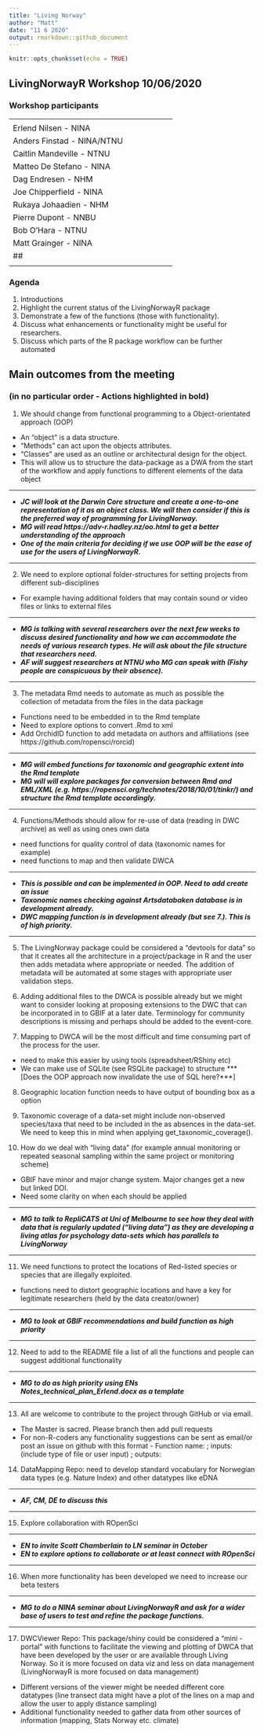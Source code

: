 ```yaml
---
title: "Living Norway"
author: "Matt"
date: "11 6 2020"
output: rmarkdown::github_document
---
```


```r
knitr::opts_chunk$set(echo = TRUE)
```
<style>
  .col2 {
    columns: 2 200px;         /* number of columns and width in pixels*/
    -webkit-columns: 2 200px; /* chrome, safari */
    -moz-columns: 2 200px;    /* firefox */
  }
  .col3 {
    columns: 3 100px;
    -webkit-columns: 3 100px;
    -moz-columns: 3 100px;
  }
</style>

## LivingNorwayR Workshop 10/06/2020

### Workshop participants

---------------------------------------------------
<div class="col2">


Erlend Nilsen - NINA

Anders Finstad - NINA/NTNU

Caitlin Mandeville - NTNU

Matteo De Stefano - NINA

Dag Endresen - NHM

Joe Chipperfield - NINA

Rukaya Johaadien - NHM

Pierre Dupont - NNBU

Bob O'Hara - NTNU

Matt Grainger - NINA

## 

<div class="col1">

----------------------------------------------------

### Agenda

1. Introductions
2. Highlight the current status of the LivingNorwayR package
3. Demonstrate a few of the functions (those with functionality). 
4. Discuss what enhancements or functionality might be useful for researchers.
5. Discuss which parts of the R package workflow can be further automated 

## Main outcomes from the meeting 
### (in no particular order - Actions highlighted in bold)

1. We should change from functional programming to a Object-orientated approach (OOP)
  - An "object" is a data structure. 
  - "Methods" can act upon the objects attributes.
  - "Classes" are used as an outline or architectural design for the object.
  - This will allow us to structure the data-package as a DWA from the start of the workflow and apply functions to different elements of the data object
  
****

* ***JC will look at the Darwin Core structure and create a one-to-one representation of it as an object class. We will then consider if this is the preferred way of programming for LivingNorway.***
* ***MG will read https://adv-r.hadley.nz/oo.html to get a better understanding of the approach***
* ***One of the main criteria for deciding if we use OOP will be the ease of use for the users of LivingNorwayR.***

****
2. We need to explore optional folder-structures for setting projects from different sub-disciplines 
  - For example having additional folders that may contain sound or video files or links to external files
  
****
* ***MG is talking with several researchers over the next few weeks to discuss desired functionality and how we can accommodate the needs of various research types. He will ask about the file structure that researchers need.*** 
* ***AF will suggest researchers at NTNU who MG can speak with (Fishy people are conspicuous by their absence).***

****
3. The metadata Rmd needs to automate as much as possible the collection of metadata from the files in the data package 
  - Functions need to be embedded in to the Rmd template
  - Need to explore options to convert .Rmd to xml
  - Add OrchidID function to add metadata on authors and affiliations (see https://github.com/ropensci/rorcid)
  
****
* ***MG will embed functions for taxonomic and geographic extent into the Rmd template*** 
* ***MG will will explore packages for conversion between Rmd and EML/XML (e.g. https://ropensci.org/technotes/2018/10/01/tinkr/) and structure the Rmd template accordingly.***

****
4. Functions/Methods should allow for re-use of data (reading in DWC archive) as well as using ones own data
 - need functions for quality control of data (taxonomic names for example)
 - need functions to map and then validate DWCA

****
* ***This is possible and can be implemented in OOP. Need to add create an issue***
* ***Taxonomic names checking against Artsdatabaken database is in development already.***
* ***DWC mapping function is in development already (but see 7.). This is of high priority.***

****
5. The LivingNorway package could be considered a "devtools for data" so that it creates all the architecture in a project/package in R and the user then adds metadata where appropriate or needed. The addition of metadata will be automated at some stages with appropriate user validation steps. 

6. Adding additional files to the DWCA is possible already but we might want to consider looking at proposing extensions to the DWC that can be incorporated in to GBIF at a later date. Terminology for community descriptions is missing and perhaps should be added to the event-core. 

7. Mapping to DWCA will be the most difficult and time consuming part of the process for the user. 
  - need to make this easier by using tools (spreadsheet/RShiny etc)
  - We can make use of SQLite (see RSQLite package) to structure ***[Does the OOP approach now invalidate the use of SQL here?***]
  
8. Geographic location function needs to have output of bounding box as a option

9. Taxonomic coverage of a data-set might include non-observed species/taxa that need to be included in the as absences in the data-set. We need to keep this in mind when applying get_taxonomic_coverage().

10. How do we deal with "living data" (for example annual monitoring or repeated seasonal sampling within the same project or monitoring scheme)
  - GBIF have minor and major change system. Major changes get a new but linked DOI. 
  - Need some clarity on when each should be applied 

****
* ***MG to talk to RepliCATS at Uni of Melbourne to see how they deal with data that is regularly updated ("living data") as they are developing a living atlas for psychology data-sets which has parallels to LivingNorway***

****

11. We need functions to protect the locations of Red-listed species or species that are illegally exploited. 
  - functions need to distort geographic locations and have a key for legitimate researchers (held by the data creator/owner)

****
* ***MG to look at GBIF recommendations and build function as high priority***

****

12. Need to add to the README file a list of all the functions and people can suggest additional functionality

****
* ***MG to do as high priority using ENs Notes_technical_plan_Erlend.docx as a template***

****

13. All are welcome to contribute to the project through GitHub or via email. 
 - The Master is sacred. Please branch then add pull requests
 - For non-R-coders any functionality suggestions can be sent as email/or post an issue on github with this format - Function name: ; inputs: (include type of file or user input) ; outputs: 
 
 
14. DataMapping Repo: need to develop standard vocabulary for Norwegian data types (e.g. Nature Index) and other datatypes like eDNA

****
* ***AF, CM, DE to discuss this ***

**** 

15. Explore collaboration with ROpenSci

****
* ***EN to invite Scott Chamberlain to LN seminar in October ***
* ***EN to explore options to collaborate or at least connect with ROpenSci ***

****

16. When more functionality has been developed we need to increase our beta testers

****
* ***MG to do a NINA seminar about LivingNorwayR and ask for a wider base of users to test and refine the package functions. ***

****

17. DWCViewer Repo: This package/shiny could be considered a "mini - portal" with functions to facilitate the viewing and plotting of DWCA that have been developed by the user or are available through Living Norway. So it is more focused on data viz and less on data management (LivingNorwayR is more focused on data management)
  - Different versions of the viewer might be needed different core datatypes (line transect data might have a plot of the lines on a map and allow the user to apply distance sampling)
  - Additional functionality needed to gather data from other sources of information (mapping, Stats Norway etc. climate)








  






